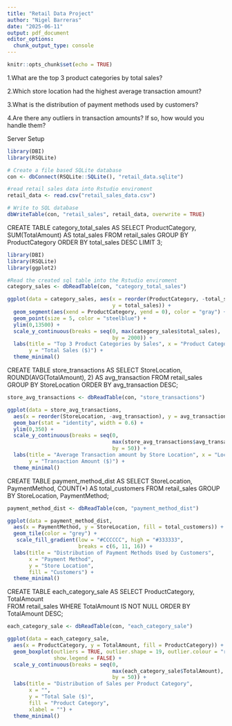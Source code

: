 ---
title: "Retail Data Project"
author: "Nigel Barreras"
date: "2025-06-11"
output: pdf_document
editor_options: 
  chunk_output_type: console
---

```{r setup, include=FALSE}
knitr::opts_chunk$set(echo = TRUE)
```
1.What are the top 3 product categories by total sales?

2.Which store location had the highest average transaction amount?

3.What is the distribution of payment methods used by customers?

4.Are there any outliers in transaction amounts? If so, how would you handle them?


Server Setup
```{r server, include=TRUE}
library(DBI)
library(RSQLite)

# Create a file based SQLite database
con <- dbConnect(RSQLite::SQLite(), "retail_data.sqlite")

#read retail sales data into Rstudio enviroment
retail_data <- read.csv("retail_sales_data.csv")

# Write to SQL database
dbWriteTable(con, "retail_sales", retail_data, overwrite = TRUE)
```

CREATE TABLE category_total_sales AS 
SELECT ProductCategory, 
       SUM(TotalAmount) AS total_sales
FROM retail_sales
GROUP BY  ProductCategory
ORDER BY total_sales DESC LIMIT 3;

```{r Q1, include=TRUE}
library(DBI)
library(RSQLite)
library(ggplot2)

#Read the created sql table into the Rstudio enviroment
category_sales <- dbReadTable(con, "category_total_sales")

ggplot(data = category_sales, aes(x = reorder(ProductCategory, -total_sales),
                                  y = total_sales)) +
  geom_segment(aes(xend = ProductCategory, yend = 0), color = "gray") +
  geom_point(size = 5, color = "steelblue") +
  ylim(0,13500) +
  scale_y_continuous(breaks = seq(0, max(category_sales$total_sales),
                                  by = 2000)) +
  labs(title = "Top 3 Product Categories by Sales", x = "Product Category",
       y = "Total Sales ($)") +
  theme_minimal()

```

CREATE TABLE store_transactions AS
SELECT 
    StoreLocation,
    ROUND(AVG(TotalAmount), 2) AS avg_transaction
FROM retail_sales
GROUP BY StoreLocation
ORDER BY avg_transaction DESC;

```{r Q2, include=TRUE}

store_avg_transactions <- dbReadTable(con, "store_transactions")

ggplot(data = store_avg_transactions, 
  aes(x = reorder(StoreLocation, -avg_transaction), y = avg_transaction)) +
  geom_bar(stat = "identity", width = 0.6) +
  ylim(0,350) +
  scale_y_continuous(breaks = seq(0,     
                                  max(store_avg_transactions$avg_transaction),
                                  by = 50)) +
  labs(title = "Average Transaction amount by Store Location", x = "Location",
       y = "Transaction Amount ($)") +
  theme_minimal()

```

CREATE TABLE payment_method_dist AS
SELECT
    StoreLocation,
    PaymentMethod,
    COUNT(*) AS total_customers
FROM retail_sales
GROUP BY StoreLocation, PaymentMethod; 


```{r Q3, include=TRUE}

payment_method_dist <- dbReadTable(con, "payment_method_dist")

ggplot(data = payment_method_dist, 
  aes(x = PaymentMethod, y = StoreLocation, fill = total_customers)) +
  geom_tile(color = "grey") +
   scale_fill_gradient(low = "#CCCCCC", high = "#333333", 
                       breaks = c(6, 11, 16)) +
  labs(title = "Distribution of Payment Methods Used by Customers", 
       x = "Payment Method",
       y = "Store Location",
       fill = "Customers") +
  theme_minimal()

```

CREATE TABLE each_category_sale AS
SELECT ProductCategory,
       TotalAmount  
FROM retail_sales
WHERE TotalAmount IS NOT NULL
ORDER BY TotalAmount DESC;

```{r Q4, include=TRUE}

each_category_sale <- dbReadTable(con, "each_category_sale")

ggplot(data = each_category_sale, 
  aes(x = ProductCategory, y = TotalAmount, fill = ProductCategory)) +
  geom_boxplot(outliers = TRUE, outlier.shape = 19, outlier.colour = "red",
               show.legend = FALSE) +
  scale_y_continuous(breaks = seq(0,     
                                  max(each_category_sale$TotalAmount),
                                  by = 50)) +
  labs(title = "Distribution of Sales per Product Category", 
       x = "",
       y = "Total Sale ($)",
       fill = "Product Category",
       xlabel = "") +
  theme_minimal()

```

